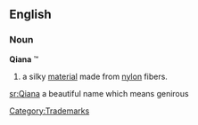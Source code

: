 ==English==

===Noun===
'''Qiana''' ™

# a silky [[material]] made from [[nylon]] fibers.

[[Category:Trademarks]]
[[sr:Qiana]]
a beautiful name which means genirous